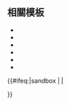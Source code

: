 <includeonly><!-- 在這裡加入模板的保護標識 --></includeonly><noinclude>{{Documentation subpage}}</noinclude>
<!-- 在本行下編輯模板說明 -->

==相關模板==
*{{tl|VoteData2}}
*{{tl|VoteData3}}
*{{tl|VoteCan}}
*{{tl|VoteCity}}
*{{tl|VoteFC}}
*{{tl|Template:臺灣選舉結果}}

<includeonly>{{#ifeq:{{SUBPAGENAME}}|sandbox | |
<!-- 本行下加入模板的分類，跨維基連結加入Wikidata（參見[[Wikipedia:Wikidata]]） -->

}}</includeonly>